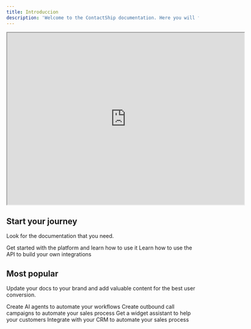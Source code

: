 ```yaml
---
title: Introduccion
description: 'Welcome to the ContactShip documentation. Here you will find everything you need to know about the [Platform](https://google.com) or how to use the [API](https://google.com).'
---
```

<Frame>
<iframe className="block rounded-xl w-full h-[150px]" height="450px" width="621px" src="https://www.youtube.com/embed/XISQ8JGLxM4?si=cI3HjMT3K2vgOVLA" title="YouTube video player" frameborder="10" allow="accelerometer; autoplay; clipboard-write; encrypted-media; gyroscope; picture-in-picture; web-share" referrerpolicy="strict-origin-when-cross-origin" allowfullscreen></iframe>
</Frame>


## Start your journey

Look for the documentation that you need.

<CardGroup cols={2}>
  <Card
    title="Platform Guide & Tutorials"
    icon="book"
    href="https://mintlify.com/docs/quickstart"
  >
    Get started with the platform and learn how to use it
  </Card>
  <Card
    title="API Documentation"
    icon="file-code"
    href="https://mintlify.com/docs/development"
  >
    Learn how to use the API to build your own integrations
  </Card>
</CardGroup>

## Most popular

Update your docs to your brand and add valuable content for the best user conversion.

<CardGroup cols={2}>
  <Card
    title="Create AI Agents"
    icon="robot"
    href="https://mintlify.com/docs/settings/global"
  >
    Create AI agents to automate your workflows
  </Card>
  <Card
    title="Outbound Call Campaigns"
    icon="phone"
    href="https://mintlify.com/docs/api-playground/openapi"
  >
    Create outbound call campaigns to automate your sales process
  </Card>
  <Card
    title="Get a Widget Assistant"
    icon="browser"
    href="https://mintlify.com/docs/components/accordion"
  >
    Get a widget assistant to help your customers
  </Card>
  <Card
    title="Integrate with your CRM"
    icon="database"
    href="https://mintlify.com/customers"
  >
    Integrate with your CRM to automate your sales process
  </Card>
</CardGroup>
